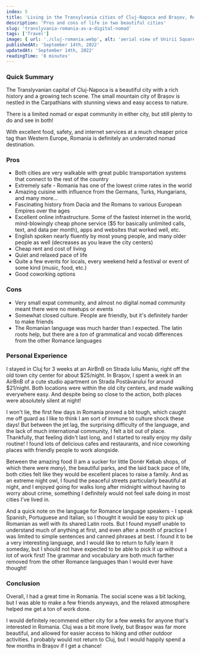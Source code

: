 ```yaml
---
index: 5
title: 'Living in the Transylvania cities of Cluj-Napoca and Brașov, Romania as a Digital Nomad'
description: 'Pros and cons of life in two beautiful cities'
slug: 'translyvania-romania-as-a-digital-nomad'
tags: ['Travel']
image: { url: './cluj-romania.webp', alt: 'aerial view of Unirii Square in the center of the old city center of Cluj' }
publishedAt: 'September 14th, 2022'
updatedAt: 'September 14th, 2022'
readingTime: '8 minutes'
---
```


### Quick Summary

The Translyvanian capital of Cluj-Napoca is a beautiful city with a rich history and a growing tech scene. The small mountain city of Brașov is nestled in the Carpathians with stunning views and easy access to nature.

There is a limited nomad or expat community in either city, but still plenty to do and see in both!

With excellent food, safety, and internet services at a much cheaper price tag than Western Europe, Romania is definitely an underrated nomad destination.

### Pros

-  Both cities are very walkable with great public transportation systems that connect to the rest of the country
-  Extremely safe - Romania has one of the lowest crime rates in the world
-  Amazing cuisine with influence from the Germans, Turks, Hungarians, and many more...
-  Fascinating history from Dacia and the Romans to various European Empires over the ages
-  Excellent online infrastructure. Some of the fastest internet in the world, mind-blowingly cheap phone service ($5 for basically unlimited calls, text, and data per month), apps and websites that worked well, etc.
-  English spoken nearly fluently by most young people, and many older people as well (decreases as you leave the city centers)
-  Cheap rent and cost of living
-  Quiet and relaxed pace of life
-  Quite a few events for locals, every weekend held a festival or event of some kind (music, food, etc.)
-  Good coworking options

### Cons

-  Very small expat community, and almost no digital nomad community meant there were no meetups or events
-  Somewhat closed culture. People are friendly, but it's definitely harder to make friends
-  The Romanian language was much harder than I expected. The latin roots help, but there are a _ton_ of grammatical and vocab differences from the other Romance languages

### Personal Experience

I stayed in Cluj for 3 weeks at an AirBnB on Strada Iuliu Maniu, right off the old town city center for about $25/night. In Brașov, I spent a week in an AirBnB of a cute studio apartment on Strada Postăvarului for around $21/night. Both locations were within the old city centers, and made walking everywhere easy. And despite being so close to the action, both places were absolutely silent at night!

I won't lie, the first few days in Romania proved a bit tough, which caught me off guard as I like to think I am sort of immune to culture shock these days! But between the jet lag, the surprising difficulty of the language, and the lack of much international community, I felt a bit out of place. Thankfully, that feeling didn't last long, and I started to really enjoy my daily routine! I found lots of delicious cafes and restaurants, and nice coworking places with friendly people to work alongside.

Between the amazing food (I am a sucker for little Donër Kebab shops, of which there were _many_), the beautiful parks, and the laid back pace of life, both cities felt like they would be excellent places to raise a family. And as an extreme night owl, I found the peaceful streets particularly beautiful at night, and I enjoyed going for walks long after midnight without having to worry about crime, something I definitely would not feel safe doing in most cities I've lived in.

And a quick note on the language for Romance language speakers - I speak Spanish, Portuguese and Italian, so I thought it would be easy to pick up Romanian as well with its shared Latin roots. But I found myself unable to understand much of anything at first, and even after a month of practice I was limited to simple sentences and canned phrases at best. I found it to be a very interesting language, and I would like to return to fully learn it someday, but I should not have expected to be able to pick it up without a lot of work first! The grammar and vocabulary are both much farther removed from the other Romance languages than I would ever have thought!

### Conclusion

Overall, I had a great time in Romania. The social scene was a bit lacking, but I was able to make a few friends anyways, and the relaxed atmosphere helped me get a ton of work done.

I would definitely recommend either city for a few weeks for anyone that's interested in Romania. Cluj was a bit more lively, but Brașov was far more beautiful, and allowed for easier access to hiking and other outdoor activities. I probably would not return to Cluj, but I would happily spend a few months in Brașov if I get a chance!
